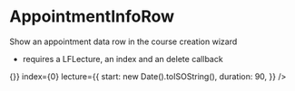 
<Meta title="Misc/AppointmentInfoRow" component={AppointmentInfoRow} />

# AppointmentInfoRow

Show an appointment data row in the course creation wizard

-   requires a LFLecture, an index and an delete callback

<Story name="AppointmentInfoRow">
    <AppointmentInfoRow
        onPressDelete={() => {}}
        index={0}
        lecture={{
            start: new Date().toISOString(),
            duration: 90,
        }}
    />
</Story>
